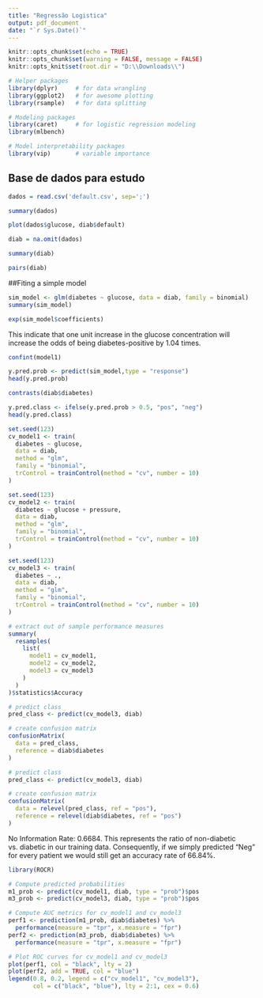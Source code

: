 ```yaml
---
title: "Regressão Logistica"
output: pdf_document
date: "`r Sys.Date()`"
---
```


```r
knitr::opts_chunk$set(echo = TRUE)
knitr::opts_chunk$set(warning = FALSE, message = FALSE)
knitr::opts_knit$set(root.dir = "D:\\Downloads\\")

# Helper packages
library(dplyr)     # for data wrangling
library(ggplot2)   # for awesome plotting
library(rsample)   # for data splitting

# Modeling packages
library(caret)     # for logistic regression modeling
library(mlbench)

# Model interpretability packages
library(vip)       # variable importance
```

## Base de dados para estudo
```r
dados = read.csv('default.csv', sep=';')
```
```r
summary(dados)
```

```r
plot(dados$glucose, diab$default)
```
  

```r
diab = na.omit(dados)
```

```r
summary(diab)
```

```r
pairs(diab)
```

##Fiting a simple model
```r
sim_model <- glm(diabetes ~ glucose, data = diab, family = binomial)
summary(sim_model)
```
```r
exp(sim_model$coefficients)
```

This indicate that one unit increase in the glucose concentration will increase the odds of being diabetes-positive by 1.04 times.

```r
confint(model1)
```


```r
y.pred.prob <- predict(sim_model,type = "response")
head(y.pred.prob)
```


```r
contrasts(diab$diabetes)
```
```r
y.pred.class <- ifelse(y.pred.prob > 0.5, "pos", "neg")
head(y.pred.class)
```



```r
set.seed(123)
cv_model1 <- train(
  diabetes ~ glucose, 
  data = diab, 
  method = "glm",
  family = "binomial",
  trControl = trainControl(method = "cv", number = 10)
)

set.seed(123)
cv_model2 <- train(
  diabetes ~ glucose + pressure, 
  data = diab, 
  method = "glm",
  family = "binomial",
  trControl = trainControl(method = "cv", number = 10)
)

set.seed(123)
cv_model3 <- train(
  diabetes ~ ., 
  data = diab, 
  method = "glm",
  family = "binomial",
  trControl = trainControl(method = "cv", number = 10)
)


```
```r
# extract out of sample performance measures
summary(
  resamples(
    list(
      model1 = cv_model1, 
      model2 = cv_model2, 
      model3 = cv_model3
    )
  )
)$statistics$Accuracy

```
```r
# predict class
pred_class <- predict(cv_model3, diab)

# create confusion matrix
confusionMatrix(
  data = pred_class, 
  reference = diab$diabetes
)

```

```r
# predict class
pred_class <- predict(cv_model3, diab)

# create confusion matrix
confusionMatrix(
  data = relevel(pred_class, ref = "pos"), 
  reference = relevel(diab$diabetes, ref = "pos")
)

```

No Information Rate: 0.6684. This represents the ratio of non-diabetic vs. diabetic in our training data. Consequently, if we simply predicted "Neg" for every patient we would still get an accuracy rate of 66.84%.


```r
library(ROCR)

# Compute predicted probabilities
m1_prob <- predict(cv_model1, diab, type = "prob")$pos
m3_prob <- predict(cv_model3, diab, type = "prob")$pos

# Compute AUC metrics for cv_model1 and cv_model3
perf1 <- prediction(m1_prob, diab$diabetes) %>%
  performance(measure = "tpr", x.measure = "fpr")
perf2 <- prediction(m3_prob, diab$diabetes) %>%
  performance(measure = "tpr", x.measure = "fpr")

# Plot ROC curves for cv_model1 and cv_model3
plot(perf1, col = "black", lty = 2)
plot(perf2, add = TRUE, col = "blue")
legend(0.8, 0.2, legend = c("cv_model1", "cv_model3"),
       col = c("black", "blue"), lty = 2:1, cex = 0.6)

```